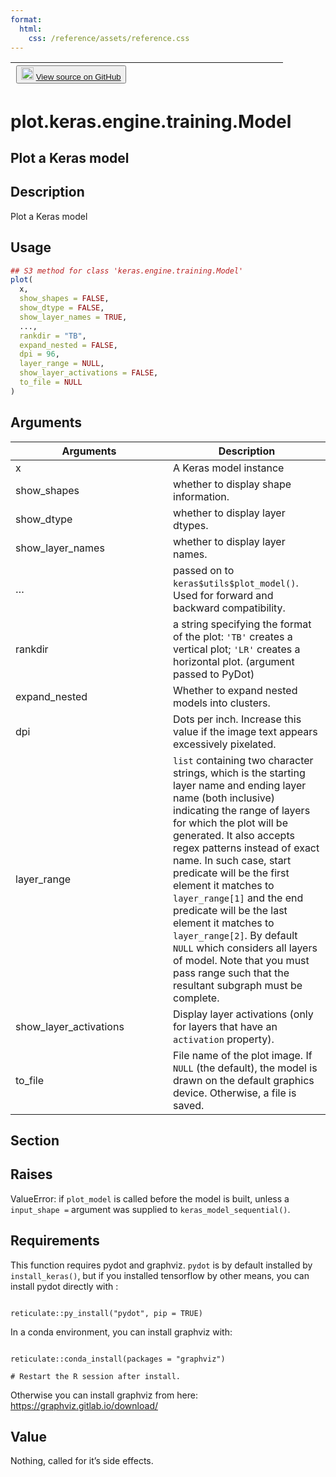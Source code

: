 ```yaml
---
format:
  html:
    css: /reference/assets/reference.css
---
```


| <button class="button"> ![](/reference/assets/GitHub-Mark-32px.png){width="20"} [View source on GitHub](https://github.com/rstudio/keras//blob/main/R/utils.R#L553) </button> |
|:------------------------------:|:--------------------------------------:|

# plot.keras.engine.training.Model

## Plot a Keras model

## Description
Plot a Keras model 


## Usage
```r
## S3 method for class 'keras.engine.training.Model'
plot( 
  x, 
  show_shapes = FALSE, 
  show_dtype = FALSE, 
  show_layer_names = TRUE, 
  ..., 
  rankdir = "TB", 
  expand_nested = FALSE, 
  dpi = 96, 
  layer_range = NULL, 
  show_layer_activations = FALSE, 
  to_file = NULL 
) 
```

## Arguments
|Arguments|Description|
|---|---|
| x | A Keras model instance |
| show_shapes | whether to display shape information. |
| show_dtype | whether to display layer dtypes. |
| show_layer_names | whether to display layer names. |
| ... | passed on to `keras$utils$plot_model()`. Used for forward and backward compatibility. |
| rankdir | a string specifying the format of the plot: `'TB'` creates a vertical plot; `'LR'` creates a horizontal plot. (argument passed to PyDot) |
| expand_nested | Whether to expand nested models into clusters. |
| dpi | Dots per inch. Increase this value if the image text appears excessively pixelated. |
| layer_range | `list` containing two character strings, which is the starting layer name and ending layer name (both inclusive) indicating the range of layers for which the plot will be generated. It also accepts regex patterns instead of exact name. In such case, start predicate will be the first element it matches to `layer_range[1]` and the end predicate will be the last element it matches to `layer_range[2]`. By default `NULL` which considers all layers of model. Note that you must pass range such that the resultant subgraph must be complete. |
| show_layer_activations | Display layer activations (only for layers that have an `activation` property). |
| to_file | File name of the plot image. If `NULL` (the default), the model is drawn on the default graphics device. Otherwise, a file is saved. |


## Section

## Raises

 ValueError: if `plot_model` is called before the model is built, unless a `input_shape = ` argument was supplied to `keras_model_sequential()`. 

## Requirements

This function requires pydot and graphviz. `pydot` is by default installed by `install_keras()`, but if you installed tensorflow by other means, you can install pydot directly with : 

```

reticulate::py_install("pydot", pip = TRUE) 

```

In a conda environment, you can install graphviz with: 

```

reticulate::conda_install(packages = "graphviz") 

# Restart the R session after install. 

```

Otherwise you can install graphviz from here: [https://graphviz.gitlab.io/download/](https://graphviz.gitlab.io/download/)

## Value
Nothing, called for it's side effects. 




